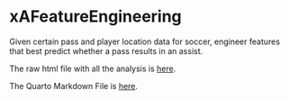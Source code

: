 # xAFeatureEngineering
Given certain pass and player location data for soccer, engineer features that best predict whether a pass results in an assist.

The raw html file with all the analysis is [here](DataProject.html).

The Quarto Markdown File is [here](DataProject.qmd).
